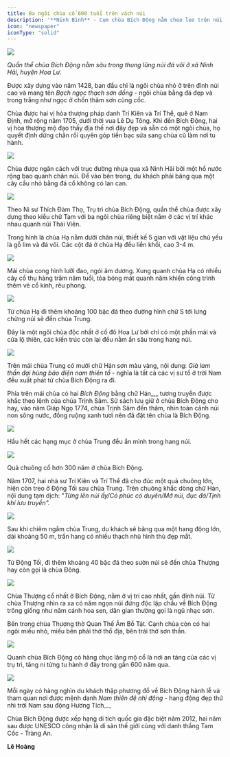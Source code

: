 ```yaml
---
title: Ba ngôi chùa cổ 600 tuổi trên vách núi
description: '**Ninh Bình** - Cụm chùa Bích Động nằm cheo leo trên núi Thái Viên ở cố đô Hoa Lư từ thời Hậu Lê, mỗi ngày thu hút rất đông du khách đến tham quan, vãn cảnh.'
icon: "newspaper"
iconType: "solid"
---
```


  ![](https://vcdn1-dulich.vnecdn.net/2024/06/05/Chua-Bich-Dong-JPG-1717582527.jpg?w=1200&h=0&q=100&dpr=1&fit=crop&s=3K5FZguo-JLFBipuDxIhpw)

_Quần thể chùa Bích Động nằm sâu trong thung lũng núi đá vôi ở xã Ninh Hải, huyện Hoa Lư._

Được xây dựng vào năm 1428, ban đầu chỉ là ngôi chùa nhỏ ở trên đỉnh núi cao và mang tên _Bạch ngọc thạch sơn đồng -_ ngôi chùa bằng đá đẹp và trong trắng như ngọc ở chốn thâm sơn cùng cốc.

Chùa được hai vị hòa thượng pháp danh Trí Kiên và Trí Thể, quê ở Nam Định, mở rộng năm 1705, dưới thời vua Lê Dụ Tông. Khi đến Bích Động, hai vị hòa thượng mộ đạo thấy địa thế nơi đây đẹp và sẵn có một ngôi chùa, họ quyết định dừng chân rồi quyên góp tiền bạc sửa sang chùa cũ làm nơi tu hành.

  ![](https://vcdn1-dulich.vnecdn.net/2024/06/07/chua-bich-dong-4-1717582529-1717752078-1717754095.jpg?w=1200&h=0&q=100&dpr=1&fit=crop&s=zX16CR-WRsCo87cfgHYLmg)

Chùa được ngăn cách với trục đường nhựa qua xã Ninh Hải bởi một hồ nước rộng bao quanh chân núi. Để vào bên trong, du khách phải băng qua một cây cầu nhỏ bằng đá cổ không có lan can.

  ![](https://vcdn1-dulich.vnecdn.net/2024/06/05/Chua-Bich-Dong-7-1717582533.jpg?w=1200&h=0&q=100&dpr=1&fit=crop&s=sv4j6eFqAqxUDaHiF6cEtg)

Theo Ni sư Thích Đàm Thọ, Trụ trì chùa Bích Động, quần thể chùa được xây dựng theo kiểu chữ Tam với ba ngôi chùa riêng biệt nằm ở các vị trí khác nhau quanh núi Thái Viên.

Trong hình là chùa Hạ nằm dưới chân núi, thiết kế 5 gian với vật liệu chủ yếu là gỗ lim và đá vôi. Các cột đá ở chùa Hạ đều liền khối, cao 3-4 m.

  ![](https://vcdn1-dulich.vnecdn.net/2024/06/05/Chua-Bich-Dong-8-1717582535.jpg?w=1200&h=0&q=100&dpr=1&fit=crop&s=ua4bN_t08SUGVZ6OhqO2ig)

Mái chùa cong hình lưỡi đao, ngói âm dương. Xung quanh chùa Hạ có nhiều cây cổ thụ hàng trăm năm tuổi, tỏa bóng mát quanh năm khiến công trình thêm vẻ cổ kính, rêu phong.

  ![](https://vcdn1-dulich.vnecdn.net/2024/06/05/Chua-Bich-Dong-2-1717582537.jpg?w=1200&h=0&q=100&dpr=1&fit=crop&s=8Az7JogoFtfHWcyEhCHEtQ)

Từ chùa Hạ đi thêm khoảng 100 bậc đá theo đường hình chữ S tới lưng chừng núi sẽ đến chùa Trung.

Đây là một ngôi chùa độc nhất ở cố đô Hoa Lư bởi chỉ có một phần mái và cửa lộ thiên, các kiến trúc còn lại đều nằm ẩn sâu trong hang núi.

  ![](https://vcdn1-dulich.vnecdn.net/2024/06/05/Chua-Bich-Dong-10-1717582540.jpg?w=1200&h=0&q=100&dpr=1&fit=crop&s=gCkDTYluQvyYsjd9p5tiCA)

Trên mái chùa Trung có mười chữ Hán sơn màu vàng, nội dung: _Già lam thần đại hùng bảo điện nam thiên tổ_ - nghĩa là tất cả các vị sư tổ ở trời Nam đều xuất phát từ chùa Bích Động ra đi.

Phía trên mái chùa có hai _Bích Động_ bằng chữ Hán_,_ tương truyền được khắc theo lệnh của chúa Trịnh Sâm. Sử sách lưu giữ ở chùa Bích Động cho hay, vào năm Giáp Ngọ 1774, chúa Trịnh Sâm đến thăm, nhìn toàn cảnh núi non sông nước, đồng ruộng xanh tươi nên đã đặt tên chùa là Bích Động.

  ![](https://vcdn1-dulich.vnecdn.net/2024/06/05/Chua-Bich-Dong-19-1717582542.jpg?w=1200&h=0&q=100&dpr=1&fit=crop&s=8pNjN66PD6qXKHDJaxeoSA)

Hầu hết các hạng mục ở chùa Trung đều ẩn mình trong hang núi.

  ![](https://vcdn1-dulich.vnecdn.net/2024/06/05/Chua-Bich-Dong-18-1717582550.jpg?w=1200&h=0&q=100&dpr=1&fit=crop&s=CQMEHMMWE5vfaApSihCrSg)

Quả chuông cổ hơn 300 năm ở chùa Bích Động.

Năm 1707, hai nhà sư Trí Kiên và Trí Thể đã cho đúc một quả chuông lớn, hiện còn treo ở Động Tối sau chùa Trung. Trên chuông khắc dòng chữ Hán, nội dung tạm dịch: "_Từng lên núi ấy/Có phúc có duyên/Mở núi, đục đá/Tịnh khí lưu truyền"._

  ![](https://vcdn1-dulich.vnecdn.net/2024/06/05/Chua-Bich-Dong-13-1717582552.jpg?w=1200&h=0&q=100&dpr=1&fit=crop&s=7Mahc9VLVH6MoakV3qupAA)

Sau khi chiêm ngắm chùa Trung, du khách sẽ băng qua một hang động lớn, dài khoảng 50 m, trần hang có nhiều thạch nhũ hình thù đẹp mắt.

  ![](https://vcdn1-dulich.vnecdn.net/2024/06/05/Chua-Bich-Dong-14-1717582546.jpg?w=1200&h=0&q=100&dpr=1&fit=crop&s=L1Iv1k4ftRLBmmvzzQTa9w)

Từ Động Tối, đi thêm khoảng 40 bậc đá theo sườn núi sẽ đến chùa Thượng hay còn gọi là chùa Đông.

  ![](https://vcdn1-dulich.vnecdn.net/2024/06/05/Chua-Bich-Dong-23jpg-1717582554.jpg?w=1200&h=0&q=100&dpr=1&fit=crop&s=7GDNYon2_x5OePf_g_qqVQ)

Chùa Thượng cổ nhất ở Bích Động, nằm ở vị trí cao nhất, gần đỉnh núi. Từ chùa Thượng nhìn ra xa có năm ngọn núi đứng độc lập chầu về Bích Động trông giống như năm cánh hoa sen, dân gian thường gọi là ngũ nhạc sơn.

Bên trong chùa Thượng thờ Quan Thế Âm Bồ Tát. Cạnh chùa còn có hai ngôi miếu nhỏ, miếu bên phải thờ thổ địa, bên trái thờ sơn thần.

  ![](https://vcdn1-dulich.vnecdn.net/2024/06/05/Chua-Bich-Dong-20-1717582565.jpg?w=1200&h=0&q=100&dpr=1&fit=crop&s=m9PLvB86cTaYj6Dyv1RLZA)

Quanh chùa Bích Động có hàng chục lăng mộ cổ là nơi an táng của các vị trụ trì, tăng ni từng tu hành ở đây trong gần 600 năm qua.

  ![](https://vcdn1-dulich.vnecdn.net/2024/06/05/Chua-Bich-Dong-5-1717582576.jpg?w=1200&h=0&q=100&dpr=1&fit=crop&s=LaMIoPpPR1JDCTLoF8gxAg)

Mỗi ngày có hàng nghìn du khách thập phương đổ về Bích Động hành lễ và tham quan nơi được mệnh danh _Nam thiên đệ nhị động -_ hang động đẹp thứ nhì trời Nam sau động Hương Tích_._

Chùa Bích Động được xếp hạng di tích quốc gia đặc biệt năm 2012, hai năm sau được UNESCO công nhận là di sản thế giới cùng với danh thắng Tam Cốc - Tràng An.

**Lê Hoàng**